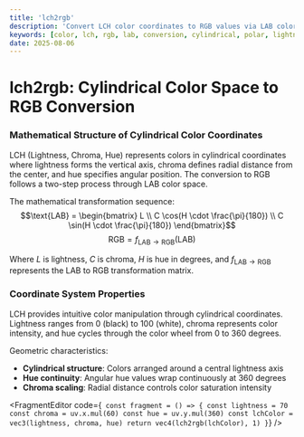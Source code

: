 ```yaml
---
title: 'lch2rgb'
description: 'Convert LCH color coordinates to RGB values via LAB color space'
keywords: [color, lch, rgb, lab, conversion, cylindrical, polar, lightness, chroma, hue]
date: 2025-08-06
---
```



# lch2rgb: Cylindrical Color Space to RGB Conversion

### Mathematical Structure of Cylindrical Color Coordinates

LCH (Lightness, Chroma, Hue) represents colors in cylindrical coordinates where lightness forms the vertical axis, chroma defines radial distance from the center, and hue specifies angular position. The conversion to RGB follows a two-step process through LAB color space.

The mathematical transformation sequence:
$$\text{LAB} = \begin{bmatrix} L \\ C \cos(H \cdot \frac{\pi}{180}) \\ C \sin(H \cdot \frac{\pi}{180}) \end{bmatrix}$$
$$\text{RGB} = f_{\text{LAB}\rightarrow\text{RGB}}(\text{LAB})$$

Where $L$ is lightness, $C$ is chroma, $H$ is hue in degrees, and $f_{\text{LAB}\rightarrow\text{RGB}}$ represents the LAB to RGB transformation matrix.

### Coordinate System Properties

LCH provides intuitive color manipulation through cylindrical coordinates. Lightness ranges from 0 (black) to 100 (white), chroma represents color intensity, and hue cycles through the color wheel from 0 to 360 degrees.

Geometric characteristics:

- **Cylindrical structure**: Colors arranged around a central lightness axis
- **Hue continuity**: Angular hue values wrap continuously at 360 degrees
- **Chroma scaling**: Radial distance controls color saturation intensity

<FragmentEditor
        code={`
const fragment = () => {
        const lightness = 70
        const chroma = uv.x.mul(60)
        const hue = uv.y.mul(360)
        const lchColor = vec3(lightness, chroma, hue)
        return vec4(lch2rgb(lchColor), 1)
}`}
/>
